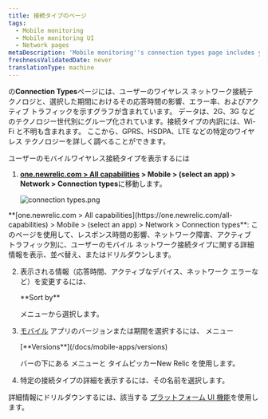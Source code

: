 ```yaml
---
title: 接続タイプのページ
tags:
  - Mobile monitoring
  - Mobile monitoring UI
  - Network pages
metaDescription: 'Mobile monitoring''s connection types page includes your mobile wireless connection types and their response time, network failure rate, and traffic.'
freshnessValidatedDate: never
translationType: machine
---
```


<InlinePopover type="mobile"/>の<DNT>**Connection Types**</DNT>ページには、ユーザーのワイヤレス ネットワーク接続テクノロジと、選択した期間におけるその応答時間の影響、エラー率、およびアクティブ トラフィックを示すグラフが含まれています。 データは、2G、3G などのテクノロジー世代別にグループ化されています。接続タイプの内訳には、Wi-Fi と不明も含まれます。 ここから、GPRS、HSDPA、LTE などの特定のワイヤレス テクノロジーを詳しく調べることができます。

ユーザーのモバイルワイヤレス接続タイプを表示するには

1. <DNT>**[one.newrelic.com > All capabilities](https://one.newrelic.com/all-capabilities) > Mobile > (select an app) > Network > Connection types**</DNT>に移動します。

   <img
     title="connection types.png"
     alt="connection types.png"
     src="/images/mobile_screenshot-full_connection-types-summary.webp"
   />

<figcaption>
  <DNT>**[one.newrelic.com > All capabilities](https://one.newrelic.com/all-capabilities) > Mobile > (select an app) > Network > Connection types**</DNT>: このページを使用して、レスポンス時間の影響、ネットワーク障害、アクティブ トラフィック別に、ユーザーのモバイル ネットワーク接続タイプに関する詳細情報を表示、並べ替え、またはドリルダウンします。
</figcaption>

2. 表示される情報（応答時間、アクティブなデバイス、ネットワーク エラーなど）を変更するには、

   <DNT>
     **Sort by**
   </DNT>

   メニューから選択します。

3. [モバイル](/docs/query-your-data/explore-query-data/dashboards/manage-your-dashboard/#dash-time-picker) アプリのバージョンまたは期間を選択するには、 メニュー

   <DNT>
     [**Versions**](/docs/mobile-apps/versions)
   </DNT>

   バーの下にある メニューと タイムピッカーNew Relic を使用します。

4. 特定の接続タイプの詳細を表示するには、その名前を選択します。

詳細情報にドリルダウンするには、該当する [プラットフォーム UI 機能](/docs/new-relic-solutions/new-relic-one/introduction-new-relic-platform)を使用します。
